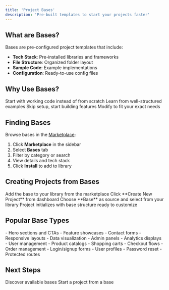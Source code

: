 ```yaml
---
title: 'Project Bases'
description: 'Pre-built templates to start your projects faster'
---
```


## What are Bases?

Bases are pre-configured project templates that include:
- **Tech Stack**: Pre-installed libraries and frameworks
- **File Structure**: Organized folder layout
- **Sample Code**: Example implementations
- **Configuration**: Ready-to-use config files

## Why Use Bases?

<CardGroup cols={2}>
  <Card title="Save Time" icon="clock">
    Start with working code instead of from scratch
  </Card>
  <Card title="Best Practices" icon="star">
    Learn from well-structured examples
  </Card>
  <Card title="Pre-configured" icon="gear">
    Skip setup, start building features
  </Card>
  <Card title="Customizable" icon="sliders">
    Modify to fit your exact needs
  </Card>
</CardGroup>

## Finding Bases

Browse bases in the [Marketplace](/guides/marketplace):
1. Click **Marketplace** in the sidebar
2. Select **Bases** tab
3. Filter by category or search
4. View details and tech stack
5. Click **Install** to add to library

## Creating Projects from Bases

<Steps>
  <Step title="Install Base">
    Add the base to your library from the marketplace
  </Step>
  <Step title="Create Project">
    Click **Create New Project** from dashboard
  </Step>
  <Step title="Select Base">
    Choose **Base** as source and select from your library
  </Step>
  <Step title="Start Building">
    Project initializes with base structure ready to customize
  </Step>
</Steps>

## Popular Base Types

<AccordionGroup>
  <Accordion icon="browser" title="Landing Page Bases">
    - Hero sections and CTAs
    - Feature showcases
    - Contact forms
    - Responsive layouts
  </Accordion>

  <Accordion icon="chart-line" title="Dashboard Bases">
    - Data visualization
    - Admin panels
    - Analytics displays
    - User management
  </Accordion>

  <Accordion icon="cart-shopping" title="E-commerce Bases">
    - Product catalogs
    - Shopping carts
    - Checkout flows
    - Order management
  </Accordion>

  <Accordion icon="user" title="Authentication Bases">
    - Login/signup forms
    - User profiles
    - Password reset
    - Protected routes
  </Accordion>
</AccordionGroup>

## Next Steps

<CardGroup cols={2}>
  <Card
    title="Browse Marketplace"
    icon="store"
    href="/guides/marketplace"
  >
    Discover available bases
  </Card>
  <Card
    title="Create Project"
    icon="plus"
    href="/guides/creating-projects"
  >
    Start a project from a base
  </Card>
</CardGroup>
